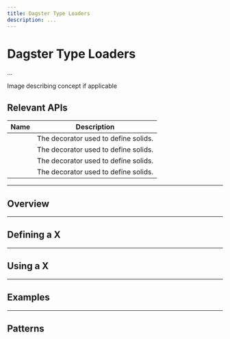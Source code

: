 ```yaml
---
title: Dagster Type Loaders
description: ...
---
```


# Dagster Type Loaders

...

<div className="w-full h-48 bg-gray-50 flex items-center justify-center">
  Image describing concept if applicable
</div>

## Relevant APIs

| Name                                                      | Description                          |
| --------------------------------------------------------- | ------------------------------------ |
| <PyObject module="dagster" object="RootInputManager" />   | The decorator used to define solids. |
| <PyObject module="dagster" object="root_input_manager" /> | The decorator used to define solids. |
| <PyObject module="dagster" object="DagsterType" />        | The decorator used to define solids. |
| <PyObject module="dagster" object="DagsterTypeLoader" />  | The decorator used to define solids. |

---

## Overview

---

## Defining a X

---

## Using a X

---

## Examples

---

## Patterns
